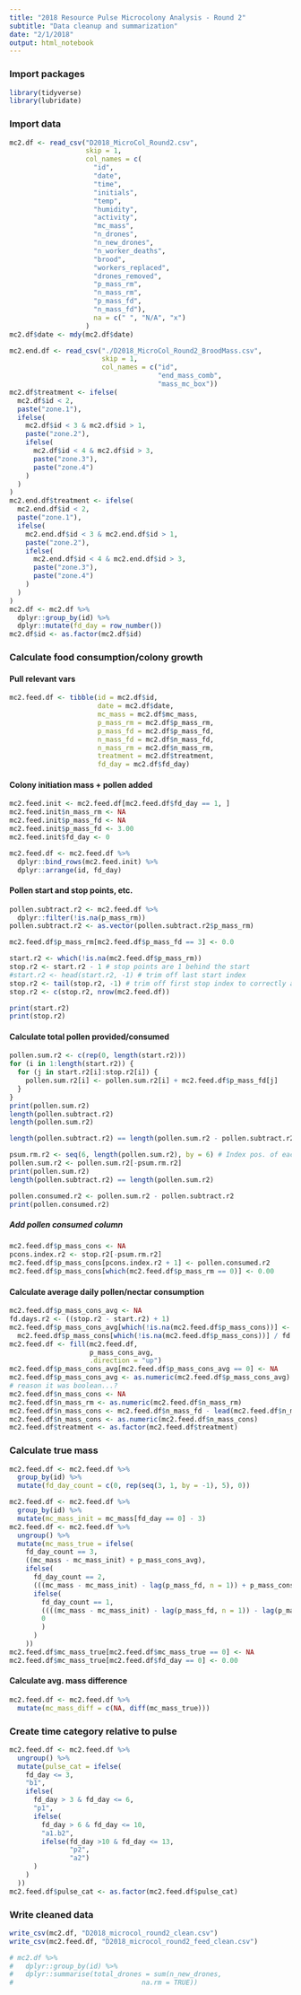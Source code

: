 ```yaml
---
title: "2018 Resource Pulse Microcolony Analysis - Round 2"
subtitle: "Data cleanup and summarization"
date: "2/1/2018"
output: html_notebook
---
```


### Import packages 
```r
library(tidyverse)
library(lubridate)
```

### Import data
```r
mc2.df <- read_csv("D2018_MicroCol_Round2.csv",
                   skip = 1,
                   col_names = c(
                     "id",
                     "date",
                     "time",
                     "initials",
                     "temp",
                     "humidity",
                     "activity",
                     "mc_mass",
                     "n_drones",
                     "n_new_drones",
                     "n_worker_deaths",
                     "brood",
                     "workers_replaced",
                     "drones_removed",
                     "p_mass_rm",
                     "n_mass_rm",
                     "p_mass_fd",
                     "n_mass_fd"),
                     na = c(" ", "N/A", "x")
                   )
mc2.df$date <- mdy(mc2.df$date)

mc2.end.df <- read_csv("./D2018_MicroCol_Round2_BroodMass.csv",
                       skip = 1,
                       col_names = c("id",
                                     "end_mass_comb",
                                     "mass_mc_box"))
mc2.df$treatment <- ifelse(
  mc2.df$id < 2,
  paste("zone.1"),
  ifelse(
    mc2.df$id < 3 & mc2.df$id > 1,
    paste("zone.2"),
    ifelse(
      mc2.df$id < 4 & mc2.df$id > 3,
      paste("zone.3"),
      paste("zone.4")
    )
  )
)
mc2.end.df$treatment <- ifelse(
  mc2.end.df$id < 2,
  paste("zone.1"),
  ifelse(
    mc2.end.df$id < 3 & mc2.end.df$id > 1,
    paste("zone.2"),
    ifelse(
      mc2.end.df$id < 4 & mc2.end.df$id > 3,
      paste("zone.3"),
      paste("zone.4")
    )
  )
)
mc2.df <- mc2.df %>%
  dplyr::group_by(id) %>%
  dplyr::mutate(fd_day = row_number())
mc2.df$id <- as.factor(mc2.df$id)
```

### Calculate food consumption/colony growth
#### Pull relevant vars
```r
mc2.feed.df <- tibble(id = mc2.df$id, 
                      date = mc2.df$date,
                      mc_mass = mc2.df$mc_mass,
                      p_mass_rm = mc2.df$p_mass_rm,
                      p_mass_fd = mc2.df$p_mass_fd,
                      n_mass_fd = mc2.df$n_mass_fd,
                      n_mass_rm = mc2.df$n_mass_rm,
                      treatment = mc2.df$treatment,
                      fd_day = mc2.df$fd_day)
```

#### Colony initiation mass + pollen added
```r
mc2.feed.init <- mc2.feed.df[mc2.feed.df$fd_day == 1, ]
mc2.feed.init$n_mass_rm <- NA
mc2.feed.init$p_mass_fd <- NA
mc2.feed.init$p_mass_fd <- 3.00
mc2.feed.init$fd_day <- 0

mc2.feed.df <- mc2.feed.df %>%
  dplyr::bind_rows(mc2.feed.init) %>%
  dplyr::arrange(id, fd_day)
```

#### Pollen start and stop points, etc.
```r
pollen.subtract.r2 <- mc2.feed.df %>%
  dplyr::filter(!is.na(p_mass_rm))
pollen.subtract.r2 <- as.vector(pollen.subtract.r2$p_mass_rm)

mc2.feed.df$p_mass_rm[mc2.feed.df$p_mass_fd == 3] <- 0.0 

start.r2 <- which(!is.na(mc2.feed.df$p_mass_rm))
stop.r2 <- start.r2 - 1 # stop points are 1 behind the start
#start.r2 <- head(start.r2, -1) # trim off last start index
stop.r2 <- tail(stop.r2, -1) # trim off first stop index to correctly align
stop.r2 <- c(stop.r2, nrow(mc2.feed.df))

print(start.r2)
print(stop.r2)
```

#### Calculate total pollen provided/consumed
```r
pollen.sum.r2 <- c(rep(0, length(start.r2)))
for (i in 1:length(start.r2)) {
  for (j in start.r2[i]:stop.r2[i]) {
    pollen.sum.r2[i] <- pollen.sum.r2[i] + mc2.feed.df$p_mass_fd[j]
  }
}
print(pollen.sum.r2)
length(pollen.subtract.r2)
length(pollen.sum.r2)

length(pollen.subtract.r2) == length(pollen.sum.r2 - pollen.subtract.r2) #FALSE

psum.rm.r2 <- seq(6, length(pollen.sum.r2), by = 6) # Index pos. of each 
pollen.sum.r2 <- pollen.sum.r2[-psum.rm.r2]
print(pollen.sum.r2)
length(pollen.subtract.r2) == length(pollen.sum.r2)
```

```r
pollen.consumed.r2 <- pollen.sum.r2 - pollen.subtract.r2
print(pollen.consumed.r2)
```

##### Add pollen consumed column
```r
mc2.feed.df$p_mass_cons <- NA
pcons.index.r2 <- stop.r2[-psum.rm.r2]
mc2.feed.df$p_mass_cons[pcons.index.r2 + 1] <- pollen.consumed.r2
mc2.feed.df$p_mass_cons[which(mc2.feed.df$p_mass_rm == 0)] <- 0.00
```

#### Calculate average daily pollen/nectar consumption
```r
mc2.feed.df$p_mass_cons_avg <- NA
fd.days.r2 <- ((stop.r2 - start.r2) + 1)
mc2.feed.df$p_mass_cons_avg[which(!is.na(mc2.feed.df$p_mass_cons))] <-
  mc2.feed.df$p_mass_cons[which(!is.na(mc2.feed.df$p_mass_cons))] / fd.days.r2
mc2.feed.df <- fill(mc2.feed.df, 
                    p_mass_cons_avg, 
                    .direction = "up")
mc2.feed.df$p_mass_cons_avg[mc2.feed.df$p_mass_cons_avg == 0] <- NA
mc2.feed.df$p_mass_cons_avg <- as.numeric(mc2.feed.df$p_mass_cons_avg) # for some 
# reason it was boolean...? 
mc2.feed.df$n_mass_cons <- NA
mc2.feed.df$n_mass_rm <- as.numeric(mc2.feed.df$n_mass_rm)
mc2.feed.df$n_mass_cons <- mc2.feed.df$n_mass_fd - lead(mc2.feed.df$n_mass_rm)
mc2.feed.df$n_mass_cons <- as.numeric(mc2.feed.df$n_mass_cons)
mc2.feed.df$treatment <- as.factor(mc2.feed.df$treatment)
```

### Calculate true mass 
```r
mc2.feed.df <- mc2.feed.df %>%
  group_by(id) %>%
  mutate(fd_day_count = c(0, rep(seq(3, 1, by = -1), 5), 0))

mc2.feed.df <- mc2.feed.df %>%
  group_by(id) %>%
  mutate(mc_mass_init = mc_mass[fd_day == 0] - 3)
mc2.feed.df <- mc2.feed.df %>%
  ungroup() %>%
  mutate(mc_mass_true = ifelse(
    fd_day_count == 3,
    ((mc_mass - mc_mass_init) + p_mass_cons_avg),
    ifelse(
      fd_day_count == 2,
      (((mc_mass - mc_mass_init) - lag(p_mass_fd, n = 1)) + p_mass_cons_avg),
      ifelse(
        fd_day_count == 1,
        ((((mc_mass - mc_mass_init) - lag(p_mass_fd, n = 1)) - lag(p_mass_fd, n = 2)) + p_mass_cons_avg),
        0
        )
      )
    ))
mc2.feed.df$mc_mass_true[mc2.feed.df$mc_mass_true == 0] <- NA
mc2.feed.df$mc_mass_true[mc2.feed.df$fd_day == 0] <- 0.00
```

#### Calculate avg. mass difference
```r
mc2.feed.df <- mc2.feed.df %>%
  mutate(mc_mass_diff = c(NA, diff(mc_mass_true)))
```


### Create time category relative to pulse
```r
mc2.feed.df <- mc2.feed.df %>%
  ungroup() %>%
  mutate(pulse_cat = ifelse(
    fd_day <= 3, 
    "b1",
    ifelse(
      fd_day > 3 & fd_day <= 6,
      "p1",
      ifelse(
        fd_day > 6 & fd_day <= 10,
        "a1.b2",
        ifelse(fd_day >10 & fd_day <= 13,
               "p2",
               "a2")
      )
    )
  ))
mc2.feed.df$pulse_cat <- as.factor(mc2.feed.df$pulse_cat)
```

### Write cleaned data
```r
write_csv(mc2.df, "D2018_microcol_round2_clean.csv")
write_csv(mc2.feed.df, "D2018_microcol_round2_feed_clean.csv")
```

```r
# mc2.df %>%
#   dplyr::group_by(id) %>%
#   dplyr::summarise(total_drones = sum(n_new_drones,
#                                na.rm = TRUE))
```

